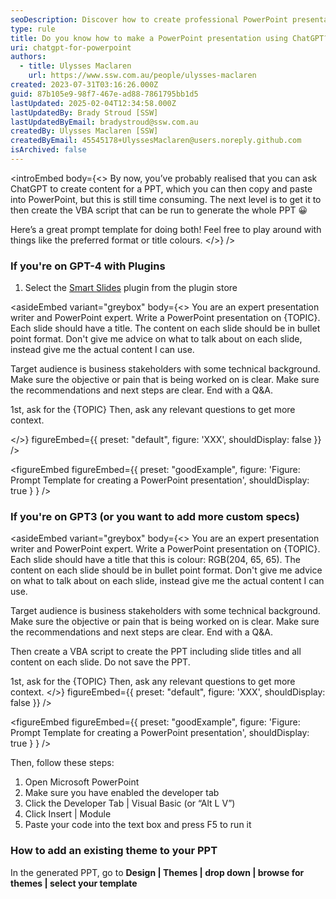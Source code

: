```yaml
---
seoDescription: Discover how to create professional PowerPoint presentations using ChatGPT with VBA automation.
type: rule
title: Do you know how to make a PowerPoint presentation using ChatGPT?
uri: chatgpt-for-powerpoint
authors:
  - title: Ulysses Maclaren
    url: https://www.ssw.com.au/people/ulysses-maclaren
created: 2023-07-31T03:16:26.000Z
guid: 87b105e9-98f7-467e-ad88-7861795bb1d5
lastUpdated: 2025-02-04T12:34:58.000Z
lastUpdatedBy: Brady Stroud [SSW]
lastUpdatedByEmail: bradystroud@ssw.com.au
createdBy: Ulysses Maclaren [SSW]
createdByEmail: 45545178+UlyssesMaclaren@users.noreply.github.com
isArchived: false
---
```


<introEmbed
  body={<>
By now, you’ve probably realised that you can ask ChatGPT to create content for a PPT, which you can then copy and paste into PowerPoint, but this is still time consuming. The next level is to get it to then create the VBA script that can be run to generate the whole PPT 😀

Here’s a great prompt template for doing both! Feel free to play around with things like the preferred format or title colours.
  </>}
/>
### If you're on GPT-4 with Plugins

1. Select the [Smart Slides](https://www.whatplugin.ai/plugins/smart-slides) plugin from the plugin store

<asideEmbed
  variant="greybox"
  body={<>
    You are an expert presentation writer and PowerPoint expert.
Write a PowerPoint presentation on {TOPIC}.
Each slide should have a title.
The content on each slide should be in bullet point format.
Don't give me advice on what to talk about on each slide, instead give me the actual content I can use.

Target audience is business stakeholders with some technical background.
Make sure the objective or pain that is being worked on is clear.
Make sure the recommendations and next steps are clear.
End with a Q&A.

1st, ask for the {TOPIC}
Then, ask any relevant questions to get more context.

  </>}
  figureEmbed={{
    preset: "default",
    figure: 'XXX',
    shouldDisplay: false
  }}
/>

<figureEmbed figureEmbed={{
  preset: "goodExample",
  figure: 'Figure: Prompt Template for creating a PowerPoint presentation',
  shouldDisplay: true
} } />


### If you're on GPT3 (or you want to add more custom specs)

<asideEmbed
  variant="greybox"
  body={<>
    You are an expert presentation writer and PowerPoint expert.
Write a PowerPoint presentation on {TOPIC}.
Each slide should have a title that this is colour: RGB(204, 65, 65).
The content on each slide should be in bullet point format.
Don't give me advice on what to talk about on each slide, instead give me the actual content I can use.

Target audience is business stakeholders with some technical background.
Make sure the objective or pain that is being worked on is clear.
Make sure the recommendations and next steps are clear.
End with a Q&A.

Then create a VBA script to create the PPT including slide titles and all content on each slide.
Do not save the PPT.

1st, ask for the {TOPIC}
Then, ask any relevant questions to get more context.
  </>}
  figureEmbed={{
    preset: "default",
    figure: 'XXX',
    shouldDisplay: false
  }}
/>

<figureEmbed figureEmbed={{
  preset: "goodExample",
  figure: 'Figure: Prompt Template for creating a PowerPoint presentation',
  shouldDisplay: true
} } />


Then, follow these steps:

1. Open Microsoft PowerPoint
2. Make sure you have enabled the developer tab
3. Click the Developer Tab | Visual Basic (or “Alt L V”)
4. Click Insert | Module
5. Paste your code into the text box and press F5 to run it

### How to add an existing theme to your PPT

In the generated PPT, go to **Design | Themes | drop down | browse for themes | select your template**
